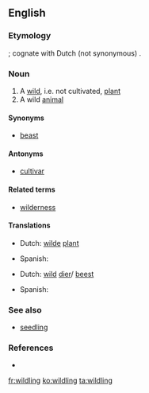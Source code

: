 ==English==

===Etymology===
{{suffix|wild|ling|t2=descendant|lang=en}}; cognate with Dutch (not synonymous) {{term|wildeling|lang=nl}}.

===Noun===
{{en-noun}}

# A [[wild]], i.e. not cultivated, [[plant]]
# A wild [[animal]]

====Synonyms====
* {{sense|animal}} [[beast]]

====Antonyms====
* [[cultivar]]

====Related terms====
* [[wilderness]]

====Translations====
{{trans-top|wild plant}}
* Dutch: [[wilde]] [[plant]]
{{trans-mid}}
* Spanish: {{t|es|planta silvestre|f}}
{{trans-bottom}}

{{trans-top|wild animal}}
* Dutch: [[wild]] [[dier]]/ [[beest]]
{{trans-mid}}
* Spanish: {{t|es|animal salvaje|m}}
{{trans-bottom}}

===See also===
* [[seedling]]

===References===
* {{R:Websters}}

[[fr:wildling]]
[[ko:wildling]]
[[ta:wildling]]
